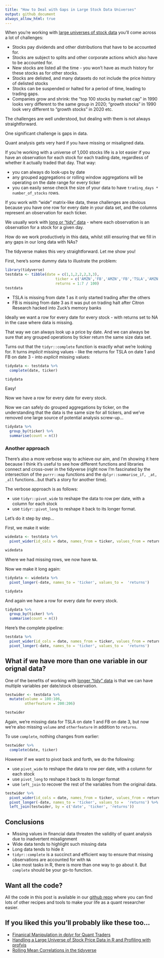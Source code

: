 ```yaml
---
title: "How to Deal with Gaps in Large Stock Data Universes"
output: github_document 
always_allow_html: true
---
```


When you're working with [large universes of stock data](https://robotwealth.com/how-to-get-historical-spx-constituents-data-for-free/) you'll come across a lot of challenges:

* Stocks pay dividends and other distributions that have to be accounted for.
* Stocks are subject to splits and other corporate actions which also have to be accounted for.
* New stocks are listed all the time - you won't have as much history for these stocks as for other stocks.
* Stocks are delisted, and many datasets do not include the price history of delisted stocks
* Stocks can be suspended or halted for a period of time, leading to trading gaps.
* Companies grow and shrink: the "top 100 stocks by market cap" in 1990 looks very different to the same group in 2020; "growth stocks" in 1990 look very different to "growth stocks" in 2020 etc.

The challenges are well understood, but dealing with them is not always straightforward.

One significant challenge is gaps in data.

Quant analysis gets very hard if you have missing or misaligned data. 

If you're working with a universe of 1,000 stocks life is a lot easier if you have an observation for each stock for each trading date, regardless of whether it actually traded that day. That way:

* you can always do look-ups by date
* any grouped aggregations or rolling window aggregations will be operating on the date range for every ticker
* you can easily sense check the size of your data to have `trading_days * number_of_stocks` rows.

If you work with "wide" matrix-like data, these challenges are obvious because you have one row for every date in your data set, and the columns represent an observation for each ticker.

We usually work with [long or "tidy" data](https://robotwealth.com/financial-data-manipulation-in-dplyr-for-quant-traders/) - where each observation is an observation for a stock for a given day.

How do we work productively in this data, whilst still ensuring that we fill in any gaps in our long data with NAs?

The tidyverse makes this very straightforward. Let me show you!

First, here's some dummy data to illustrate the problem:

```r
library(tidyverse)
testdata <- tibble(date = c(1,1,2,2,2,3,3),
                       ticker = c('AMZN','FB','AMZN','FB','TSLA','AMZN','TSLA'),
                       returns = 1:7 / 100)
testdata
```

* TSLA is missing from date 1 as it only started trading after the others
* FB is missing from date 3 as it was put on trading halt after Citron Research hacked into Zuck's memory banks

Ideally we want a row for every date for every stock - with returns set to NA in the case where data is missing. 

That way we can always look up a price by date. And we can always be sure that any grouped operations by ticker return the same size data set.

Turns out that the `tidyr::complete` function is exactly what we're looking for. It turns *implicit* missing values - like the returns for TSLA on date 1 and FB on date 3 - into *explicit* missing values:

```r
tidydata <- testdata %>%
  complete(date, ticker)

tidydata
```
Easy!

Now we have a row for every date for every stock.

Now we can safely do grouped aggregations by ticker, on the understanding that the data is the same size for all tickers, and we've removed one large source of potential analysis screw-up...

```r
tidydata %>%
  group_by(ticker) %>%
  summarise(count = n())
```

### Another approach

There's also a more verbose way to achieve our aim, and I'm showing it here because I think it's useful to see how different functions and libraries connect and cross-over in the tidyverse (right now I'm fascinated by the intersection of the `purrr::map` functions and the `dplyr::summarise_if, _at, _all` functions...but that's a story for another time).

The verbose approach is as follows:

* use `tidyr::pivot_wide` to reshape the data to row per date, with a column for each stock
* use `tidyr::pivot_long` to reshape it back to its longer format.

Let's do it step by step...

First, we make it wide:

```r
widedata <- testdata %>%
  pivot_wider(id_cols = date, names_from = ticker, values_from = returns)

widedata
```

Where we had missing rows, we now have `NA`.

Now we make it long again:

```r
tidydata <- widedata %>%
  pivot_longer(-date, names_to = 'ticker', values_to =  'returns')

tidydata
```

And again we have a row for every date for every stock.

```r
tidydata %>%
  group_by(ticker) %>%
  summarise(count = n())
```

Here's the complete pipeline:

```r
testdata %>%
  pivot_wider(id_cols = date, names_from = ticker, values_from = returns) %>%
  pivot_longer(-date, names_to = 'ticker', values_to =  'returns')
```


## What if we have more than one variable in our orignal data?

One of the benefits of working with [longer "tidy" data](https://robotwealth.com/financial-data-manipulation-in-dplyr-for-quant-traders/) is that we can have multiple variables per date/stock observation. 

```r
testwider <- testdata %>%
  mutate(volume = 100:106,
         otherfeature = 200:206)

testwider
```
Again, we're missing data for TSLA on date 1 and FB on date 3, but now we're also missing `volume` and `otherfeature` in addition to `returns`. 

To use `complete`, nothing changes from earlier:

```r
testwider %>%
  complete(date, ticker)
```

However if we want to pivot back and forth, we do the following:

* use `pivot_wide` to reshape the data to row per date, with a column for each stock
* use `pivot_long` to reshape it back to its longer format
* use `left_join` to recover the rest of the variables from the original data.

```r
testwider %>%
  pivot_wider(id_cols = date, names_from = ticker, values_from = returns) %>%
  pivot_longer(-date, names_to = 'ticker', values_to =  'returns') %>%
  left_join(testwider, by = c('date', 'ticker', 'returns'))
```

## Conclusions

- Missing values in financial data threaten the validity of quant analysis due to inadvertent misalignment 
- Wide data tends to highlight such missing data
- Long data tends to hide it 
- `tidyr::complete` is a succinct and efficient way to ensure that missing observations are accounted for with `NA`
- Like most tasks in R, there is more than one way to go about it. But `complete` should be your go-to function.

## Want all the code?

All the code in this post is available in our [github repo](https://github.com/Robot-Wealth/r-quant-recipes/tree/master/financial-data-munging) where you can find lots of other recipes and tools to make your life as a quant researcher easier.

## If you liked this you'll probably like these too...

- [Finanical Manipulation in dplyr for Quant Traders](https://robotwealth.com/financial-data-manipulation-in-dplyr-for-quant-traders/)
- [Handling a Large Universe of Stock Price Data in R and Profiling with profvis](https://robotwealth.com/handling-a-large-universe-of-stock-price-data-in-r-profiling-with-profvis/)
- [Rolling Mean Correlations in the tidyverse](https://robotwealth.com/rolling-mean-correlations-in-the-tidyverse/)
